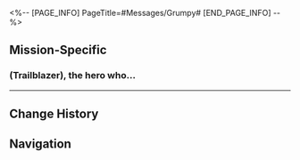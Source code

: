 <%-- [PAGE_INFO]
PageTitle=#Messages/Grumpy#
[END_PAGE_INFO] --%>
{{Messages Infobox
|id        = 52
|image     = NPC Grumpy Icon.png
|type      = NPC
|sender    = Grumpy
|signature = My wish for today: Pass my probation period
|faction   = Herta Space Station
}}

==Mission-Specific==
===(Trailblazer), the hero who...===
{{Messages
|start_condition = 
|text =
:'''Grumpy:''' (Trailblazer), the hero who reverted the space station's crisis &mdash; is that you?
:{Choice} Yes, that's me.
::'''(Trailblazer):''' Yes, that's me.
::'''Grumpy:''' Awesome! It took me so long to get your number
:{Choice} I'm that famous?
::'''(Trailblazer):''' I'm that famous?
::'''Grumpy:''' Totally! It took me so long to get your number
:'''Grumpy:''' Um, I have something I want your help with
:'''Grumpy:''' Could we please have a chat the next time you drop by the Herta Space Station?
:{Choice} Tell me what you want help with first
::'''(Trailblazer):''' Tell me what you want help with first
::'''Grumpy:''' It's hard to explain over text
::'''Grumpy:''' I'll tell you the general gist
:{Choice} People only think of me when there's trouble
::'''(Trailblazer):''' People only think of me when there's trouble
::'''Grumpy:''' Oh, don't be like that
::'''Grumpy:''' It won't be for free. I'll pay you
:'''Grumpy:''' I found a weird simulation program that needs to be tested by folks with lots of combat experience
:'''Grumpy:''' I can't think of anyone more fitting than you. Please. I'll be waiting at the space station's master control zone
;{Accepted Mission: Stellar Flare: Opening}
}}
----

==Change History==
{{Change History|1.1}}

==Navigation==
{{Messages Navbox}}